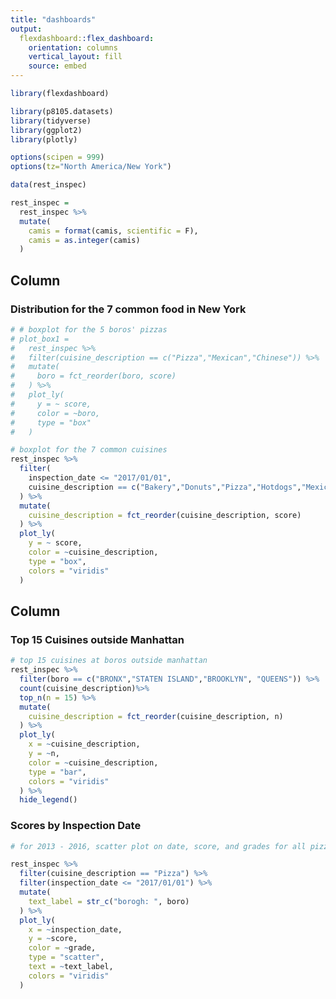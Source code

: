 ```yaml
---
title: "dashboards"
output: 
  flexdashboard::flex_dashboard:
    orientation: columns
    vertical_layout: fill
    source: embed
---
```


```r
library(flexdashboard)

library(p8105.datasets)
library(tidyverse)
library(ggplot2)
library(plotly)

options(scipen = 999)
options(tz="North America/New York")
```


```r
data(rest_inspec)

rest_inspec = 
  rest_inspec %>% 
  mutate(
    camis = format(camis, scientific = F),
    camis = as.integer(camis)
  )
```


Column {data-width=650}
-----------------------------------------------------------------------

### Distribution for the 7 common food in New York

```r

# # boxplot for the 5 boros' pizzas
# plot_box1 =
#   rest_inspec %>% 
#   filter(cuisine_description == c("Pizza","Mexican","Chinese")) %>% 
#   mutate(
#     boro = fct_reorder(boro, score)
#   ) %>% 
#   plot_ly(
#     y = ~ score,
#     color = ~boro,
#     type = "box"
#   )

# boxplot for the 7 common cuisines
rest_inspec %>% 
  filter(
    inspection_date <= "2017/01/01",
    cuisine_description == c("Bakery","Donuts","Pizza","Hotdogs","Mexican","Chinese","Hamburgers")
  ) %>% 
  mutate(
    cuisine_description = fct_reorder(cuisine_description, score)
  ) %>% 
  plot_ly(
    y = ~ score,
    color = ~cuisine_description,
    type = "box",
    colors = "viridis"
  )

```






Column {data-width=350}
-----------------------------------------------------------------------

### Top 15 Cuisines outside Manhattan

```r

# top 15 cuisines at boros outside manhattan
rest_inspec %>% 
  filter(boro == c("BRONX","STATEN ISLAND","BROOKLYN", "QUEENS")) %>% 
  count(cuisine_description)%>% 
  top_n(n = 15) %>% 
  mutate(
    cuisine_description = fct_reorder(cuisine_description, n)
  ) %>%
  plot_ly(
    x = ~cuisine_description,
    y = ~n,
    color = ~cuisine_description,
    type = "bar",
    colors = "viridis"
  ) %>% 
  hide_legend()

```


### Scores by Inspection Date

```r

# for 2013 - 2016, scatter plot on date, score, and grades for all pizzas

rest_inspec %>% 
  filter(cuisine_description == "Pizza") %>% 
  filter(inspection_date <= "2017/01/01") %>% 
  mutate(
    text_label = str_c("borogh: ", boro)
  ) %>% 
  plot_ly(
    x = ~inspection_date,
    y = ~score,
    color = ~grade,
    type = "scatter",
    text = ~text_label,
    colors = "viridis"
  )

```


